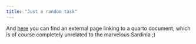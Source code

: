 ```yaml
---
title: "Just a random task"
---
```


And [here](L3-Quarto.qmd) you can find an external page linking to a quarto document, which is of course completely unrelated to the marvelous Sardinia ;)